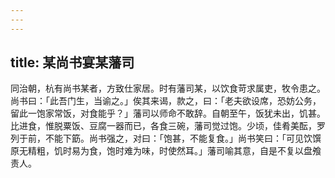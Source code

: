 ```yaml
---
---
---
```

title: 某尚书宴某藩司
---



同治朝，杭有尚书某者，方致仕家居。时有藩司某，以饮食苛求属吏，牧令患之。尚书曰：「此吾门生，当谕之。」俟其来谒，款之，曰：「老夫欲设席，恐妨公务，留此一饱家常饭，对食能乎？」藩司以师命不敢辞。自朝至午，饭犹未出，饥甚。比进食，惟脱粟饭、豆腐一器而已，各食三碗，藩司觉过饱。少顷，佳肴美酝，罗列于前，不能下筯。尚书强之，对曰：「饱甚，不能复食。」尚书笑曰：「可见饮馔原无精粗，饥时易为食，饱时难为味，时使然耳。」藩司喻其意，自是不复以盘飧责人。